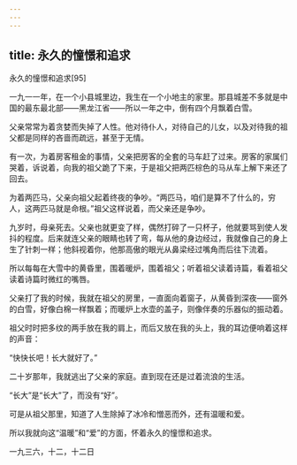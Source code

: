 ```yaml
---
---
---
```

title: 永久的憧憬和追求
---




永久的憧憬和追求[95]



一九一一年，在一个小县城里边，我生在一个小地主的家里。那县城差不多就是中国的最东最北部——黑龙江省——所以一年之中，倒有四个月飘着白雪。

父亲常常为着贪婪而失掉了人性。他对待仆人，对待自己的儿女，以及对待我的祖父都是同样的吝啬而疏远，甚至于无情。

有一次，为着房客租金的事情，父亲把房客的全套的马车赶了过来。房客的家属们哭着，诉说着，向我的祖父跪了下来，于是祖父把两匹棕色的马从车上解下来还了回去。

为着两匹马，父亲向祖父起着终夜的争吵。“两匹马，咱们是算不了什么的，穷人，这两匹马就是命根。”祖父这样说着，而父亲还是争吵。

九岁时，母亲死去。父亲也就更变了样，偶然打碎了一只杯子，他就要骂到使人发抖的程度。后来就连父亲的眼睛也转了弯，每从他的身边经过，我就像自己的身上生了针刺一样；他斜视着你，他那高傲的眼光从鼻梁经过嘴角而后往下流着。

所以每每在大雪中的黄昏里，围着暖炉，围着祖父；听着祖父读着诗篇，看着祖父读着诗篇时微红的嘴唇。

父亲打了我的时候，我就在祖父的房里，一直面向着窗子，从黄昏到深夜——窗外的白雪，好像白棉一样飘着；而暖炉上水壶的盖子，则像伴奏的乐器似的振动着。

祖父时时把多纹的两手放在我的肩上，而后又放在我的头上，我的耳边便响着这样的声音：

“快快长吧！长大就好了。”

二十岁那年，我就逃出了父亲的家庭。直到现在还是过着流浪的生活。

“长大”是“长大”了，而没有“好”。

可是从祖父那里，知道了人生除掉了冰冷和憎恶而外，还有温暖和爱。

所以我就向这“温暖”和“爱”的方面，怀着永久的憧憬和追求。

一九三六，十二，十二日